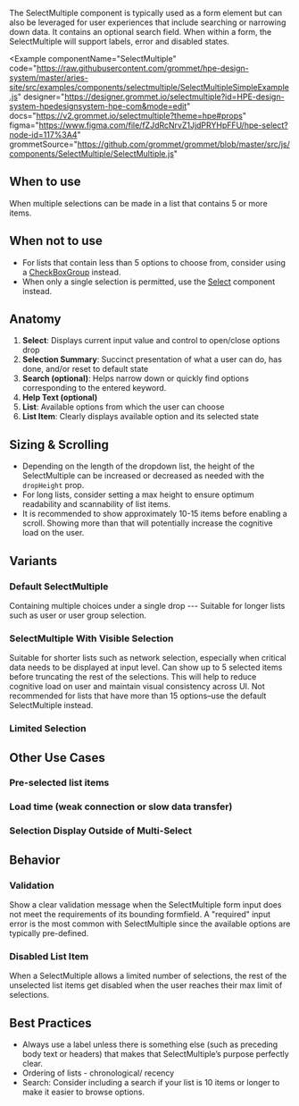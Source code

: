 
The SelectMultiple component is typically used as a form element but can also be leveraged for user experiences that include searching or narrowing down data. It contains an optional search field. When within a form, the SelectMultiple will support labels, error and disabled states.

<Example
  componentName="SelectMultiple"
  code="https://raw.githubusercontent.com/grommet/hpe-design-system/master/aries-site/src/examples/components/selectmultiple/SelectMultipleSimpleExample.js"
  designer="https://designer.grommet.io/selectmultiple?id=HPE-design-system-hpedesignsystem-hpe-com&mode=edit"
  docs="https://v2.grommet.io/selectmultiple?theme=hpe#props"
  figma="https://www.figma.com/file/fZJdRcNrvZ1JjdPRYHpFFU/hpe-select?node-id=117%3A4"
  grommetSource="https://github.com/grommet/grommet/blob/master/src/js/components/SelectMultiple/SelectMultiple.js"
>
  <SelectMultipleSimpleExample />
</Example>

## When to use

When multiple selections can be made in a list that contains 5 or more items.

## When not to use

- For lists that contain less than 5 options to choose from, consider using a [CheckBoxGroup](/components/checkboxgroup) instead. 
- When only a single selection is permitted, use the [Select](/components/select) component instead.

## Anatomy

<Example plain >
  <SelectMultipleAnatomyExample />
</Example>

1. **Select**: Displays current input value and control to open/close options drop
1. **Selection Summary**: Succinct presentation of what a user can do, has done, and/or reset to default state
1. **Search (optional)**: Helps narrow down or quickly find options corresponding to the entered keyword.
1. **Help Text (optional)**
1. **List**: Available options from which the user can choose
1. **List Item**: Clearly displays available option and its selected state

## Sizing & Scrolling

- Depending on the length of the dropdown list, the height of the SelectMultiple can be increased or decreased as needed with the `dropHeight` prop.
- For long lists, consider setting a max height to ensure optimum readability and scannability of list items. 
- It is recommended to show approximately 10-15 items before enabling a scroll. Showing more than that will potentially increase the cognitive load on the user.

## Variants

### Default SelectMultiple

Containing multiple choices under a single drop --- Suitable for longer lists such as user or user group selection. 

### SelectMultiple With Visible Selection

Suitable for shorter lists such as network selection, especially when critical data needs to be displayed at input level. Can show up to 5 selected items before truncating the rest of the selections. This will help to reduce cognitive load on user and maintain visual consistency across UI. Not recommended for lists that have more than 15 options–use the default SelectMultiple instead.

### Limited Selection

## Other Use Cases

### Pre-selected list items

### Load time (weak connection or slow data transfer)

### Selection Display Outside of Multi-Select

## Behavior

### Validation

Show a clear validation message when the SelectMultiple form input does not meet the requirements of its bounding formfield. A "required" input error is the most common with SelectMultiple since the available options are typically pre-defined.

### Disabled List Item

When a SelectMultiple allows a limited number of selections, the rest of the unselected list items get disabled when the user reaches their max limit of selections.

## Best Practices

- Always use a label unless there is something else (such as preceding body text or headers) that makes that SelectMultiple’s purpose perfectly clear.
- Ordering of lists - chronological/ recency
- Search: Consider including a search if your list is 10 items or longer to make it easier to browse options.

